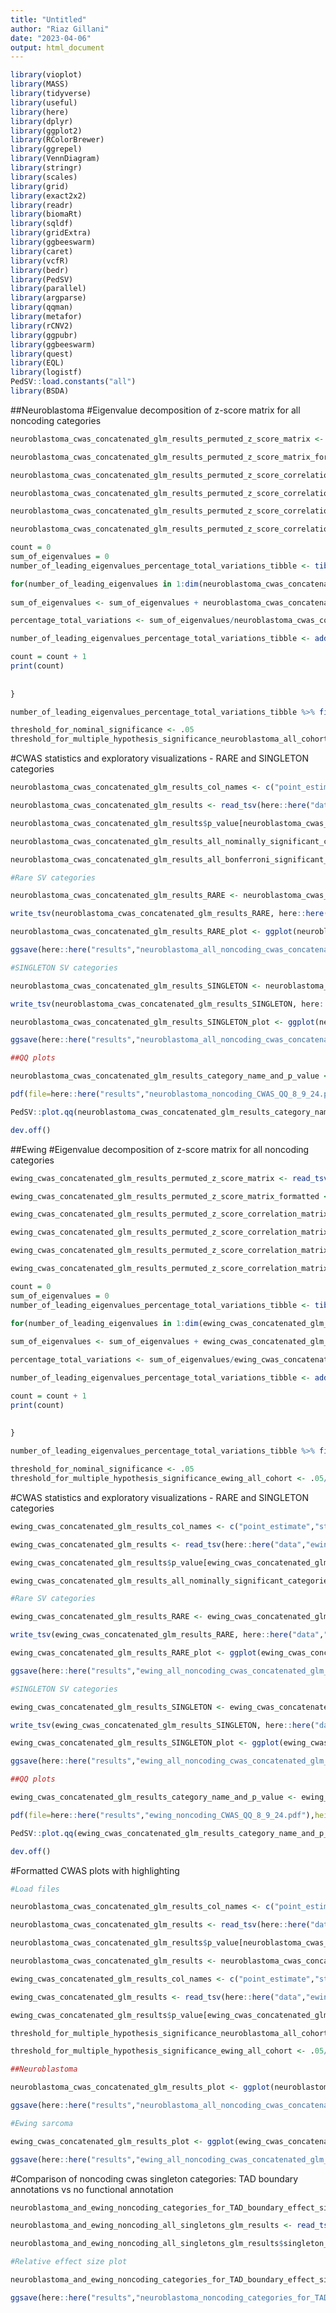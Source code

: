 ```yaml
---
title: "Untitled"
author: "Riaz Gillani"
date: "2023-04-06"
output: html_document
---
```


```r

library(vioplot)
library(MASS)
library(tidyverse)
library(useful)
library(here)
library(dplyr)
library(ggplot2)
library(RColorBrewer)
library(ggrepel)
library(VennDiagram)
library(stringr)
library(scales)
library(grid)
library(exact2x2)
library(readr)
library(biomaRt)
library(sqldf)
library(gridExtra)
library(ggbeeswarm)
library(caret)
library(vcfR)
library(bedr)
library(PedSV)
library(parallel)
library(argparse)
library(qqman)
library(metafor)
library(rCNV2)
library(ggpubr)
library(ggbeeswarm)
library(quest)
library(EQL)
library(logistf)
PedSV::load.constants("all")
library(BSDA)

```

##Neuroblastoma
#Eigenvalue decomposition of z-score matrix for all noncoding categories
```r

neuroblastoma_cwas_concatenated_glm_results_permuted_z_score_matrix <- read_tsv(here::here("data","neuroblastoma_all_noncoding_cwas_concatenated_glm_results_permuted_z_score_matrix_8_9_24.txt"), col_names = FALSE) %>% column_to_rownames("X1") %>% remove_missing()

neuroblastoma_cwas_concatenated_glm_results_permuted_z_score_matrix_formatted <- neuroblastoma_cwas_concatenated_glm_results_permuted_z_score_matrix %>% as.matrix() %>% t()

neuroblastoma_cwas_concatenated_glm_results_permuted_z_score_correlation_matrix <- cor(neuroblastoma_cwas_concatenated_glm_results_permuted_z_score_matrix_formatted)

neuroblastoma_cwas_concatenated_glm_results_permuted_z_score_correlation_matrix_ev <- eigen(neuroblastoma_cwas_concatenated_glm_results_permuted_z_score_correlation_matrix)

neuroblastoma_cwas_concatenated_glm_results_permuted_z_score_correlation_matrix_eigenvalues_sorted <- neuroblastoma_cwas_concatenated_glm_results_permuted_z_score_correlation_matrix_ev$values %>% sort(decreasing = TRUE)

neuroblastoma_cwas_concatenated_glm_results_permuted_z_score_correlation_matrix_eigenvalues_sum <- neuroblastoma_cwas_concatenated_glm_results_permuted_z_score_correlation_matrix_ev$values %>% sum()

count = 0
sum_of_eigenvalues = 0
number_of_leading_eigenvalues_percentage_total_variations_tibble <- tibble(number_of_leading_eigenvalues = NA, percentage_total_variations = NA)

for(number_of_leading_eigenvalues in 1:dim(neuroblastoma_cwas_concatenated_glm_results_permuted_z_score_matrix_formatted)[2]){
  
sum_of_eigenvalues <- sum_of_eigenvalues + neuroblastoma_cwas_concatenated_glm_results_permuted_z_score_correlation_matrix_eigenvalues_sorted[number_of_leading_eigenvalues]

percentage_total_variations <- sum_of_eigenvalues/neuroblastoma_cwas_concatenated_glm_results_permuted_z_score_correlation_matrix_eigenvalues_sum

number_of_leading_eigenvalues_percentage_total_variations_tibble <- add_row(number_of_leading_eigenvalues_percentage_total_variations_tibble, number_of_leading_eigenvalues = number_of_leading_eigenvalues, percentage_total_variations = percentage_total_variations)

count = count + 1
print(count)
    
  
}

number_of_leading_eigenvalues_percentage_total_variations_tibble %>% filter(percentage_total_variations <= 0.99)

threshold_for_nominal_significance <- .05
threshold_for_multiple_hypothesis_significance_neuroblastoma_all_cohort <- .05/940

```

#CWAS statistics and exploratory visualizations - RARE and SINGLETON categories
```r

neuroblastoma_cwas_concatenated_glm_results_col_names <- c("point_estimate","std_error","z_score","p_value","SV_counts_cases","SV_counts_cases_max","number_of_cases_with_zero_SVs","total_cases","SV_counts_controls","SV_counts_controls_max","number_of_controls_with_zero_SVs","total_controls","number_of_unique_SVs","category_name")

neuroblastoma_cwas_concatenated_glm_results <- read_tsv(here::here("data","neuroblastoma_all_noncoding_cwas_concatenated_glm_results_8_9_24.adjusted.txt"), col_names = neuroblastoma_cwas_concatenated_glm_results_col_names) %>% mutate(sv_type = str_split_fixed(category_name,"\\.",6)[,1], frequency = str_split_fixed(category_name,"\\.",6)[,2], mean_SVs_per_case = SV_counts_cases/total_cases, mean_SVs_per_control = SV_counts_controls/total_controls, mean_SVs_total = ((SV_counts_cases + SV_counts_controls)/ (total_cases + total_controls)))

neuroblastoma_cwas_concatenated_glm_results$p_value[neuroblastoma_cwas_concatenated_glm_results$p_value == 0] <- 1E-17

neuroblastoma_cwas_concatenated_glm_results_all_nominally_significant_categories <- neuroblastoma_cwas_concatenated_glm_results %>% filter(p_value < .05) %>% dplyr::select(category_name) %>% unlist() %>% unname()

neuroblastoma_cwas_concatenated_glm_results_all_bonferroni_significant_categories <- neuroblastoma_cwas_concatenated_glm_results %>% filter(p_value < .05/940) %>% dplyr::select(category_name) %>% unlist() %>% unname()

#Rare SV categories

neuroblastoma_cwas_concatenated_glm_results_RARE <- neuroblastoma_cwas_concatenated_glm_results[neuroblastoma_cwas_concatenated_glm_results$frequency == "RARE",] %>% mutate(negative_log10_p_value = -log10(p_value))

write_tsv(neuroblastoma_cwas_concatenated_glm_results_RARE, here::here("data","neuroblastoma_all_noncoding_cwas_concatenated_glm_results_RARE_8_9_24.txt"))

neuroblastoma_cwas_concatenated_glm_results_RARE_plot <- ggplot(neuroblastoma_cwas_concatenated_glm_results_RARE, aes(x = point_estimate, y = negative_log10_p_value)) + geom_point(color = "Dark blue", alpha = 0.3) + geom_hline(yintercept = -log10(threshold_for_multiple_hypothesis_significance_neuroblastoma_all_cohort), linetype = 2) + theme_bw() + theme(panel.border = element_blank(), panel.grid.major = element_blank(), panel.grid.minor = element_blank(), axis.line = element_line(colour = "black"), axis.ticks.x=element_blank(),  axis.ticks.y=element_blank(), axis.text.y = element_text(size = 16, color = "black"), axis.text.x = element_text(size = 16, color = "black"), axis.title = element_text(size = 16, color = "black"), title = element_text(size = 16, color = "black"), legend.position="none") + labs(title = "noncoding category-wide association testing\nin neuroblastoma germline samples vs controls:\nRare Variants", x = expression(ln(Odds~Ratio)), y = expression(-log[10](p~value))) + xlim(-3,3)

ggsave(here::here("results","neuroblastoma_all_noncoding_cwas_concatenated_glm_results_RARE_plot_8_9_24.png"),neuroblastoma_cwas_concatenated_glm_results_RARE_plot)

#SINGLETON SV categories

neuroblastoma_cwas_concatenated_glm_results_SINGLETON <- neuroblastoma_cwas_concatenated_glm_results[neuroblastoma_cwas_concatenated_glm_results$frequency == "SINGLETON",] %>% mutate(negative_log10_p_value = -log10(p_value))

write_tsv(neuroblastoma_cwas_concatenated_glm_results_SINGLETON, here::here("data","neuroblastoma_all_noncoding_cwas_concatenated_glm_results_SINGLETON_8_9_24.txt"))

neuroblastoma_cwas_concatenated_glm_results_SINGLETON_plot <- ggplot(neuroblastoma_cwas_concatenated_glm_results_SINGLETON, aes(x = point_estimate, y = negative_log10_p_value)) + geom_point(color = "Dark blue", alpha = 0.3) + geom_hline(yintercept = -log10(threshold_for_multiple_hypothesis_significance_neuroblastoma_all_cohort), linetype = 2) + theme_bw() + theme(panel.border = element_blank(), panel.grid.major = element_blank(), panel.grid.minor = element_blank(), axis.line = element_line(colour = "black"), axis.ticks.x=element_blank(),  axis.ticks.y=element_blank(), axis.text.y = element_text(size = 16, color = "black"), axis.text.x = element_text(size = 16, color = "black"), axis.title = element_text(size = 16, color = "black"), title = element_text(size = 16, color = "black"), legend.position="none") + labs(title = "noncoding category-wide association testing\nin neuroblastoma germline samples vs controls:\nSINGLETON Variants", x = expression(ln(Odds~Ratio)), y = expression(-log[10](p~value))) + xlim(-3,3)

ggsave(here::here("results","neuroblastoma_all_noncoding_cwas_concatenated_glm_results_SINGLETON_plot_8_9_24.png"),neuroblastoma_cwas_concatenated_glm_results_SINGLETON_plot)

##QQ plots

neuroblastoma_cwas_concatenated_glm_results_category_name_and_p_value <- neuroblastoma_cwas_concatenated_glm_results[,c("category_name","p_value")] %>% dplyr::rename(p = p_value)

pdf(file=here::here("results","neuroblastoma_noncoding_CWAS_QQ_8_9_24.pdf"),height=2, width=2)

PedSV::plot.qq(neuroblastoma_cwas_concatenated_glm_results_category_name_and_p_value$p, cutoff = threshold_for_multiple_hypothesis_significance_neuroblastoma_all_cohort, fdr.cutoff = threshold_for_multiple_hypothesis_significance_neuroblastoma_all_cohort, pt.color = "#9D4DAD")

dev.off()

```

##Ewing
#Eigenvalue decomposition of z-score matrix for all noncoding categories
```r

ewing_cwas_concatenated_glm_results_permuted_z_score_matrix <- read_tsv(here::here("data","ewing_all_noncoding_cwas_concatenated_glm_results_permuted_z_score_matrix_8_9_24.txt"), col_names = FALSE) %>% column_to_rownames("X1") %>% remove_missing()

ewing_cwas_concatenated_glm_results_permuted_z_score_matrix_formatted <- ewing_cwas_concatenated_glm_results_permuted_z_score_matrix %>% as.matrix() %>% t()

ewing_cwas_concatenated_glm_results_permuted_z_score_correlation_matrix <- cor(ewing_cwas_concatenated_glm_results_permuted_z_score_matrix_formatted)

ewing_cwas_concatenated_glm_results_permuted_z_score_correlation_matrix_ev <- eigen(ewing_cwas_concatenated_glm_results_permuted_z_score_correlation_matrix)

ewing_cwas_concatenated_glm_results_permuted_z_score_correlation_matrix_eigenvalues_sorted <- ewing_cwas_concatenated_glm_results_permuted_z_score_correlation_matrix_ev$values %>% sort(decreasing = TRUE)

ewing_cwas_concatenated_glm_results_permuted_z_score_correlation_matrix_eigenvalues_sum <- ewing_cwas_concatenated_glm_results_permuted_z_score_correlation_matrix_ev$values %>% sum()

count = 0
sum_of_eigenvalues = 0
number_of_leading_eigenvalues_percentage_total_variations_tibble <- tibble(number_of_leading_eigenvalues = NA, percentage_total_variations = NA)

for(number_of_leading_eigenvalues in 1:dim(ewing_cwas_concatenated_glm_results_permuted_z_score_matrix_formatted)[2]){
  
sum_of_eigenvalues <- sum_of_eigenvalues + ewing_cwas_concatenated_glm_results_permuted_z_score_correlation_matrix_eigenvalues_sorted[number_of_leading_eigenvalues]

percentage_total_variations <- sum_of_eigenvalues/ewing_cwas_concatenated_glm_results_permuted_z_score_correlation_matrix_eigenvalues_sum

number_of_leading_eigenvalues_percentage_total_variations_tibble <- add_row(number_of_leading_eigenvalues_percentage_total_variations_tibble, number_of_leading_eigenvalues = number_of_leading_eigenvalues, percentage_total_variations = percentage_total_variations)

count = count + 1
print(count)
    
  
}

number_of_leading_eigenvalues_percentage_total_variations_tibble %>% filter(percentage_total_variations <= 0.99)

threshold_for_nominal_significance <- .05
threshold_for_multiple_hypothesis_significance_ewing_all_cohort <- .05/918

```

#CWAS statistics and exploratory visualizations - RARE and SINGLETON categories
```r

ewing_cwas_concatenated_glm_results_col_names <- c("point_estimate","std_error","z_score","p_value","SV_counts_cases","SV_counts_cases_max","number_of_cases_with_zero_SVs","total_cases","SV_counts_controls","SV_counts_controls_max","number_of_controls_with_zero_SVs","total_controls","number_of_unique_SVs","category_name")

ewing_cwas_concatenated_glm_results <- read_tsv(here::here("data","ewing_all_noncoding_cwas_concatenated_glm_results_8_9_24.adjusted.txt"), col_names = ewing_cwas_concatenated_glm_results_col_names) %>% mutate(sv_type = str_split_fixed(category_name,"\\.",6)[,1], frequency = str_split_fixed(category_name,"\\.",6)[,2], mean_SVs_per_case = SV_counts_cases/total_cases, mean_SVs_per_control = SV_counts_controls/total_controls, mean_SVs_total = ((SV_counts_cases + SV_counts_controls)/ (total_cases + total_controls)))

ewing_cwas_concatenated_glm_results$p_value[ewing_cwas_concatenated_glm_results$p_value == 0] <- 1E-17

ewing_cwas_concatenated_glm_results_all_nominally_significant_categories <- ewing_cwas_concatenated_glm_results %>% filter(p_value < .05) %>% dplyr::select(category_name) %>% unlist() %>% unname()

#Rare SV categories

ewing_cwas_concatenated_glm_results_RARE <- ewing_cwas_concatenated_glm_results[ewing_cwas_concatenated_glm_results$frequency == "RARE",] %>% mutate(negative_log10_p_value = -log10(p_value))

write_tsv(ewing_cwas_concatenated_glm_results_RARE, here::here("data","ewing_all_noncoding_cwas_concatenated_glm_results_RARE_8_9_24.txt"))

ewing_cwas_concatenated_glm_results_RARE_plot <- ggplot(ewing_cwas_concatenated_glm_results_RARE, aes(x = point_estimate, y = negative_log10_p_value)) + geom_point(color = "Dark blue", alpha = 0.3) + geom_hline(yintercept = -log10(threshold_for_multiple_hypothesis_significance_ewing_all_cohort), linetype = 2) + theme_bw() + theme(panel.border = element_blank(), panel.grid.major = element_blank(), panel.grid.minor = element_blank(), axis.line = element_line(colour = "black"), axis.ticks.x=element_blank(),  axis.ticks.y=element_blank(), axis.text.y = element_text(size = 16, color = "black"), axis.text.x = element_text(size = 16, color = "black"), axis.title = element_text(size = 16, color = "black"), title = element_text(size = 16, color = "black"), legend.position="none") + labs(title = "noncoding category-wide association testing\nin ewing germline samples vs controls:\nRare Variants", x = expression(ln(Odds~Ratio)), y = expression(-log[10](p~value))) + xlim(-3,3)

ggsave(here::here("results","ewing_all_noncoding_cwas_concatenated_glm_results_RARE_plot_8_9_24.png"),ewing_cwas_concatenated_glm_results_RARE_plot)

#SINGLETON SV categories

ewing_cwas_concatenated_glm_results_SINGLETON <- ewing_cwas_concatenated_glm_results[ewing_cwas_concatenated_glm_results$frequency == "SINGLETON",] %>% mutate(negative_log10_p_value = -log10(p_value))

write_tsv(ewing_cwas_concatenated_glm_results_SINGLETON, here::here("data","ewing_all_noncoding_cwas_concatenated_glm_results_SINGLETON_8_9_24.txt"))

ewing_cwas_concatenated_glm_results_SINGLETON_plot <- ggplot(ewing_cwas_concatenated_glm_results_SINGLETON, aes(x = point_estimate, y = negative_log10_p_value)) + geom_point(color = "Dark blue", alpha = 0.3) + geom_hline(yintercept = -log10(threshold_for_multiple_hypothesis_significance_ewing_all_cohort), linetype = 2) + theme_bw() + theme(panel.border = element_blank(), panel.grid.major = element_blank(), panel.grid.minor = element_blank(), axis.line = element_line(colour = "black"), axis.ticks.x=element_blank(),  axis.ticks.y=element_blank(), axis.text.y = element_text(size = 16, color = "black"), axis.text.x = element_text(size = 16, color = "black"), axis.title = element_text(size = 16, color = "black"), title = element_text(size = 16, color = "black"), legend.position="none") + labs(title = "noncoding category-wide association testing\nin ewing germline samples vs controls:\nSINGLETON Variants", x = expression(ln(Odds~Ratio)), y = expression(-log[10](p~value))) + xlim(-3,3)

ggsave(here::here("results","ewing_all_noncoding_cwas_concatenated_glm_results_SINGLETON_plot_8_9_24.png"),ewing_cwas_concatenated_glm_results_SINGLETON_plot)

##QQ plots

ewing_cwas_concatenated_glm_results_category_name_and_p_value <- ewing_cwas_concatenated_glm_results[,c("category_name","p_value")] %>% dplyr::rename(p = p_value)

pdf(file=here::here("results","ewing_noncoding_CWAS_QQ_8_9_24.pdf"),height=2, width=2)

PedSV::plot.qq(ewing_cwas_concatenated_glm_results_category_name_and_p_value$p, cutoff = threshold_for_multiple_hypothesis_significance_ewing_all_cohort, fdr.cutoff = threshold_for_multiple_hypothesis_significance_ewing_all_cohort, pt.color = "#4E7AEB")

dev.off()

```

#Formatted CWAS plots with highlighting
```r

#Load files

neuroblastoma_cwas_concatenated_glm_results_col_names <- c("point_estimate","std_error","z_score","p_value","SV_counts_cases","SV_counts_cases_max","number_of_cases_with_zero_SVs","total_cases","SV_counts_controls","SV_counts_controls_max","number_of_controls_with_zero_SVs","total_controls","number_of_unique_SVs","category_name")

neuroblastoma_cwas_concatenated_glm_results <- read_tsv(here::here("data","neuroblastoma_all_noncoding_cwas_concatenated_glm_results_8_9_24.adjusted.txt"), col_names = neuroblastoma_cwas_concatenated_glm_results_col_names) %>% mutate(sv_type = str_split_fixed(category_name,"\\.",6)[,1], frequency = str_split_fixed(category_name,"\\.",6)[,2], genic_relationship = str_split_fixed(category_name,"\\.",6)[,3], constraint = str_split_fixed(category_name,"\\.",6)[,4], expression = str_split_fixed(category_name,"\\.",6)[,5], gene_group = str_split_fixed(category_name,"\\.",6)[,6], mean_SVs_per_case = SV_counts_cases/total_cases, mean_SVs_per_control = SV_counts_controls/total_controls, mean_SVs_total = ((SV_counts_cases + SV_counts_controls)/ (total_cases + total_controls)), negative_log10_p_value = -log10(p_value))

neuroblastoma_cwas_concatenated_glm_results$p_value[neuroblastoma_cwas_concatenated_glm_results$p_value == 0] <- 1E-17

neuroblastoma_cwas_concatenated_glm_results <- neuroblastoma_cwas_concatenated_glm_results %>% mutate(odds_ratio = exp(point_estimate))

ewing_cwas_concatenated_glm_results_col_names <- c("point_estimate","std_error","z_score","p_value","SV_counts_cases","SV_counts_cases_max","number_of_cases_with_zero_SVs","total_cases","SV_counts_controls","SV_counts_controls_max","number_of_controls_with_zero_SVs","total_controls","number_of_unique_SVs","category_name")

ewing_cwas_concatenated_glm_results <- read_tsv(here::here("data","ewing_all_noncoding_cwas_concatenated_glm_results_8_9_24.adjusted.txt"), col_names = ewing_cwas_concatenated_glm_results_col_names) %>% mutate(sv_type = str_split_fixed(category_name,"\\.",6)[,1], frequency = str_split_fixed(category_name,"\\.",6)[,2], genic_relationship = str_split_fixed(category_name,"\\.",6)[,3], constraint = str_split_fixed(category_name,"\\.",6)[,4], expression = str_split_fixed(category_name,"\\.",6)[,5], gene_group = str_split_fixed(category_name,"\\.",6)[,6], mean_SVs_per_case = SV_counts_cases/total_cases, mean_SVs_per_control = SV_counts_controls/total_controls, mean_SVs_total = ((SV_counts_cases + SV_counts_controls)/ (total_cases + total_controls)), negative_log10_p_value = -log10(p_value))

ewing_cwas_concatenated_glm_results$p_value[ewing_cwas_concatenated_glm_results$p_value == 0] <- 1E-17

threshold_for_multiple_hypothesis_significance_neuroblastoma_all_cohort <- .05/940

threshold_for_multiple_hypothesis_significance_ewing_all_cohort <- .05/918

##Neuroblastoma

neuroblastoma_cwas_concatenated_glm_results_plot <- ggplot(neuroblastoma_cwas_concatenated_glm_results, aes(x = point_estimate, y = negative_log10_p_value,fill = frequency)) + geom_point(stroke = 0, alpha = 1, size = 3, shape = 21) + scale_fill_manual(values = c("#763A82","#C494CE"), labels = c("Rare","Singleton"))+ geom_hline(yintercept = -log10(threshold_for_multiple_hypothesis_significance_neuroblastoma_all_cohort), linetype = 2) + geom_hline(yintercept = -log10(.05), linetype = 2, color = "black") + theme_bw() + theme(panel.border = element_blank(), panel.grid.major = element_blank(), panel.grid.minor = element_blank(), axis.line = element_line(colour = "black"), axis.ticks.x=element_blank(),  axis.ticks.y=element_blank(), axis.text.y = element_text(size = 18, color = "black"), axis.text.x = element_text(size = 18, color = "black"), axis.title = element_text(size = 20, color = "black"), title = element_text(size = 18, color = "black"), legend.position= c(0.2,0.9), legend.title = element_blank(),legend.text = element_text(size = 20, color = "black")) + labs(title = "Neuroblastoma noncoding CWAS", x = expression("Odds ratio (cases vs. controls)"), y = expression(paste(-log[10],italic(" P")))) + scale_x_continuous(limits = c(-2.5,2.5), breaks = c(log(0.125),log(0.25),log(.5),log(0),log(1),log(2),log(4),log(8)), labels = c(0.125,0.25,0.5,0,1,2,4,8)) + scale_y_continuous(limits = c(0,6.5))

ggsave(here::here("results","neuroblastoma_all_noncoding_cwas_concatenated_glm_results_plot_8_9_24.png"),neuroblastoma_cwas_concatenated_glm_results_plot)

#Ewing sarcoma

ewing_cwas_concatenated_glm_results_plot <- ggplot(ewing_cwas_concatenated_glm_results, aes(x = point_estimate, y = negative_log10_p_value,fill = frequency)) + geom_point(stroke = 0, alpha = 1, size = 3, shape = 21) + scale_fill_manual(values = c("#3B5CB0","#95AFF3"), labels = c("Rare","Singleton")) + geom_hline(yintercept = -log10(threshold_for_multiple_hypothesis_significance_ewing_all_cohort), linetype = 2) + geom_hline(yintercept = -log10(.05), linetype = 2, color = "black") + theme_bw() + theme(panel.border = element_blank(), panel.grid.major = element_blank(), panel.grid.minor = element_blank(), axis.line = element_line(colour = "black"), axis.ticks.x=element_blank(),  axis.ticks.y=element_blank(), axis.text.y = element_text(size = 18, color = "black"), axis.text.x = element_text(size = 18, color = "black"), axis.title = element_text(size = 20, color = "black"), title = element_text(size = 18, color = "black"), legend.position= c(0.2,0.9), legend.title = element_blank(),legend.text = element_text(size = 20, color = "black")) + labs(title = "Ewing sarcoma noncoding CWAS", x = expression("Odds ratio (cases vs. controls)"), y = expression(paste(-log[10],italic(" P")))) + scale_x_continuous(limits = c(-2.5,2.5), breaks = c(log(0.125),log(0.25),log(.5),log(0),log(1),log(2),log(4),log(8)), labels = c(0.125,0.25,0.5,0,1,2,4,8)) + scale_y_continuous(limits = c(0,6.5))

ggsave(here::here("results","ewing_all_noncoding_cwas_concatenated_glm_results_plot_8_9_24.png"),ewing_cwas_concatenated_glm_results_plot)

```

#Comparison of noncoding cwas singleton categories: TAD boundary annotations vs no functional annotation
```r

neuroblastoma_and_ewing_noncoding_categories_for_TAD_boundary_effect_size_comparisons_col_names <- c("point_estimate","std_error","z_score","p_value","SV_counts_cases","SV_counts_cases_max","number_of_cases_with_zero_SVs","total_cases","SV_counts_controls","SV_counts_controls_max","number_of_controls_with_zero_SVs","total_controls","number_of_unique_SVs","category_name","singleton_filter")

neuroblastoma_and_ewing_noncoding_all_singletons_glm_results <- read_tsv(here::here("data","neuroblastoma_and_ewing_all_noncoding_vs_tad_boundary_singleton_sum_stats_8_9_24.txt"), col_names = neuroblastoma_and_ewing_noncoding_categories_for_TAD_boundary_effect_size_comparisons_col_names) %>% mutate(error_bar_positive = point_estimate + 2*std_error, error_bar_negative = point_estimate - 2*std_error)

neuroblastoma_and_ewing_noncoding_all_singletons_glm_results$singleton_filter <- factor(neuroblastoma_and_ewing_noncoding_all_singletons_glm_results$singleton_filter, levels = c("ewing_all","ewing_tad_boundary","neuroblastoma_all","neuroblastoma_tad_boundary"))

#Relative effect size plot

neuroblastoma_and_ewing_noncoding_categories_for_TAD_boundary_effect_size_comparisons_plot <- ggplot(neuroblastoma_and_ewing_noncoding_all_singletons_glm_results, aes(y = point_estimate, color = singleton_filter)) + geom_pointrange(aes(x = category_name, ymin = error_bar_negative, ymax = error_bar_positive), lwd = 1, size = 1, position = position_dodge2(width = 1)) + scale_color_manual(values = c("#3B5CB0","#7195EF","#763A82","#B171BD"), labels = c("Ewing: All noncoding","Ewing: TAD bound. noncoding","Neuroblast.: All noncoding","Neuroblast.: TAD bound. noncoding"), name = "") + geom_hline(yintercept = 0, linetype = 2) + theme_bw() + theme(panel.border = element_blank(), panel.grid.major = element_blank(), panel.grid.minor = element_blank(), axis.line = element_line(colour = "black"), axis.ticks.x=element_blank(),  axis.ticks.y=element_blank(), axis.text.y = element_text(size = 16, color = "black"), axis.text.x = element_text(size = 16, color = "black"), axis.title = element_text(size = 20, color = "black"), title = element_text(size = 16, color = "black"), legend.position= c(0.5,0.9),legend.title = element_text(size = 18, color = "black"),legend.text = element_text(size = 16, color = "black")) + guides(colour = guide_legend(nrow = 2)) + labs(title = "Enrichment of noncoding\nsingletons", x = "", y = "Odds ratio with CI\n(cases vs. controls)") + scale_x_discrete(labels = c("")) + scale_y_continuous(limits = c(-0.2,.6), breaks = c(log(1),log(1.25),log(1.5), log(1.75)), labels = c(1,1.25,1.5,1.75)) + guides(color=guide_legend(nrow=4))

ggsave(here::here("results","neuroblastoma_noncoding_categories_for_TAD_boundary_effect_size_comparisons_plot_8_9_24.png"), neuroblastoma_and_ewing_noncoding_categories_for_TAD_boundary_effect_size_comparisons_plot, width = 5.5, height = 7)

```
